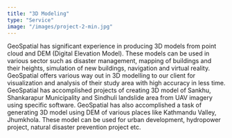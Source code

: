 ```yaml
---
title: "3D Modeling"
type: "Service"
image: "/images/project-2-min.jpg"
---
```


GeoSpatial has significant experience in producing 3D models from point cloud and DEM (Digital Elevation Model). These models can be used in various sector such as disaster management, mapping of buildings and their heights, simulation of new buildings, navigation and virtual reality. GeoSpatial offers various way out in 3D modelling to our client for visualization and analysis of their study area with high accuracy in less time. GeoSpatial has accomplished projects of creating 3D model of Sankhu, Shankarapur Municipality and Sindhuli landslide area from UAV imagery using specific software. GeoSpatial has also accomplished a task of generating 3D model using DEM of various places like Kathmandu Valley, Jhumkhola. These model can be used for urban development, hydropower project, natural disaster prevention project etc.